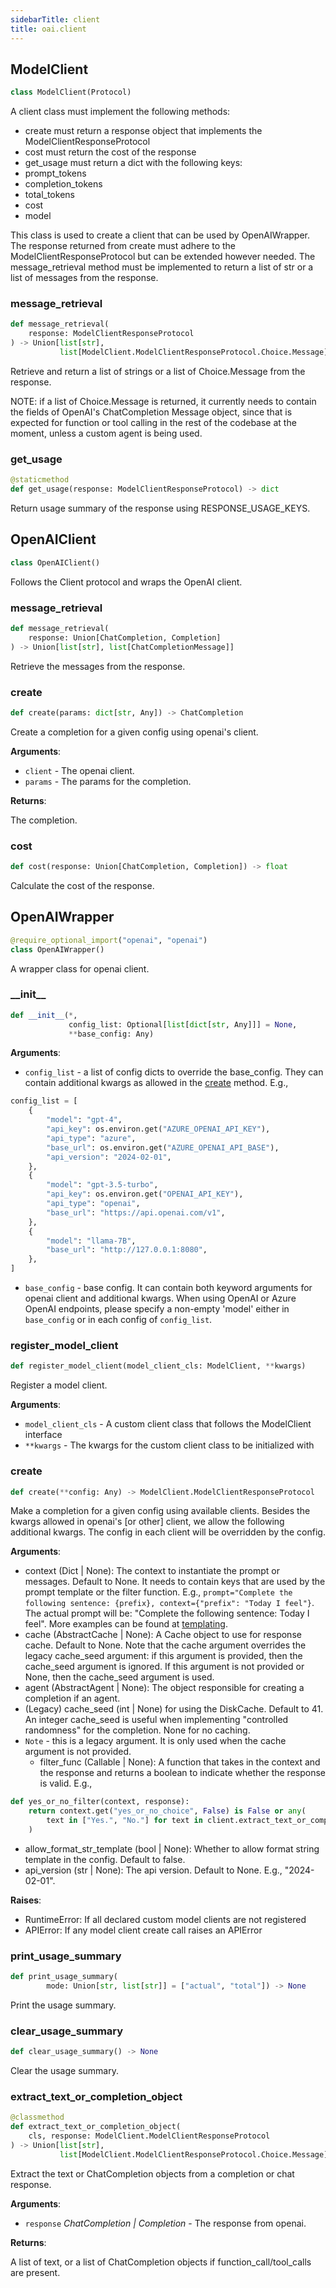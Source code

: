 ```yaml
---
sidebarTitle: client
title: oai.client
---
```


## ModelClient

```python
class ModelClient(Protocol)
```

A client class must implement the following methods:
- create must return a response object that implements the ModelClientResponseProtocol
- cost must return the cost of the response
- get_usage must return a dict with the following keys:
- prompt_tokens
- completion_tokens
- total_tokens
- cost
- model

This class is used to create a client that can be used by OpenAIWrapper.
The response returned from create must adhere to the ModelClientResponseProtocol but can be extended however needed.
The message_retrieval method must be implemented to return a list of str or a list of messages from the response.

### message\_retrieval

```python
def message_retrieval(
    response: ModelClientResponseProtocol
) -> Union[list[str],
           list[ModelClient.ModelClientResponseProtocol.Choice.Message]]
```

Retrieve and return a list of strings or a list of Choice.Message from the response.

NOTE: if a list of Choice.Message is returned, it currently needs to contain the fields of OpenAI's ChatCompletion Message object,
since that is expected for function or tool calling in the rest of the codebase at the moment, unless a custom agent is being used.

### get\_usage

```python
@staticmethod
def get_usage(response: ModelClientResponseProtocol) -> dict
```

Return usage summary of the response using RESPONSE_USAGE_KEYS.

## OpenAIClient

```python
class OpenAIClient()
```

Follows the Client protocol and wraps the OpenAI client.

### message\_retrieval

```python
def message_retrieval(
    response: Union[ChatCompletion, Completion]
) -> Union[list[str], list[ChatCompletionMessage]]
```

Retrieve the messages from the response.

### create

```python
def create(params: dict[str, Any]) -> ChatCompletion
```

Create a completion for a given config using openai's client.

**Arguments**:

- `client` - The openai client.
- `params` - The params for the completion.
  

**Returns**:

  The completion.

### cost

```python
def cost(response: Union[ChatCompletion, Completion]) -> float
```

Calculate the cost of the response.

## OpenAIWrapper

```python
@require_optional_import("openai", "openai")
class OpenAIWrapper()
```

A wrapper class for openai client.

### \_\_init\_\_

```python
def __init__(*,
             config_list: Optional[list[dict[str, Any]]] = None,
             **base_config: Any)
```

**Arguments**:

- `config_list` - a list of config dicts to override the base_config.
  They can contain additional kwargs as allowed in the [create](/docs/reference/oai/client#create) method. E.g.,
  
```python
config_list = [
    {
        "model": "gpt-4",
        "api_key": os.environ.get("AZURE_OPENAI_API_KEY"),
        "api_type": "azure",
        "base_url": os.environ.get("AZURE_OPENAI_API_BASE"),
        "api_version": "2024-02-01",
    },
    {
        "model": "gpt-3.5-turbo",
        "api_key": os.environ.get("OPENAI_API_KEY"),
        "api_type": "openai",
        "base_url": "https://api.openai.com/v1",
    },
    {
        "model": "llama-7B",
        "base_url": "http://127.0.0.1:8080",
    },
]
```
  
- `base_config` - base config. It can contain both keyword arguments for openai client
  and additional kwargs.
  When using OpenAI or Azure OpenAI endpoints, please specify a non-empty 'model' either in `base_config` or in each config of `config_list`.

### register\_model\_client

```python
def register_model_client(model_client_cls: ModelClient, **kwargs)
```

Register a model client.

**Arguments**:

- `model_client_cls` - A custom client class that follows the ModelClient interface
- `**kwargs` - The kwargs for the custom client class to be initialized with

### create

```python
def create(**config: Any) -> ModelClient.ModelClientResponseProtocol
```

Make a completion for a given config using available clients.
Besides the kwargs allowed in openai's [or other] client, we allow the following additional kwargs.
The config in each client will be overridden by the config.

**Arguments**:

  - context (Dict | None): The context to instantiate the prompt or messages. Default to None.
  It needs to contain keys that are used by the prompt template or the filter function.
  E.g., `prompt="Complete the following sentence: {prefix}, context={"prefix": "Today I feel"}`.
  The actual prompt will be:
  "Complete the following sentence: Today I feel".
  More examples can be found at [templating](/docs/Use-Cases/enhanced_inference#templating).
  - cache (AbstractCache | None): A Cache object to use for response cache. Default to None.
  Note that the cache argument overrides the legacy cache_seed argument: if this argument is provided,
  then the cache_seed argument is ignored. If this argument is not provided or None,
  then the cache_seed argument is used.
  - agent (AbstractAgent | None): The object responsible for creating a completion if an agent.
  - (Legacy) cache_seed (int | None) for using the DiskCache. Default to 41.
  An integer cache_seed is useful when implementing "controlled randomness" for the completion.
  None for no caching.
- `Note` - this is a legacy argument. It is only used when the cache argument is not provided.
  - filter_func (Callable | None): A function that takes in the context and the response
  and returns a boolean to indicate whether the response is valid. E.g.,
  
```python
def yes_or_no_filter(context, response):
    return context.get("yes_or_no_choice", False) is False or any(
        text in ["Yes.", "No."] for text in client.extract_text_or_completion_object(response)
    )
```
  
  - allow_format_str_template (bool | None): Whether to allow format string template in the config. Default to false.
  - api_version (str | None): The api version. Default to None. E.g., "2024-02-01".
  

**Raises**:

  - RuntimeError: If all declared custom model clients are not registered
  - APIError: If any model client create call raises an APIError

### print\_usage\_summary

```python
def print_usage_summary(
        mode: Union[str, list[str]] = ["actual", "total"]) -> None
```

Print the usage summary.

### clear\_usage\_summary

```python
def clear_usage_summary() -> None
```

Clear the usage summary.

### extract\_text\_or\_completion\_object

```python
@classmethod
def extract_text_or_completion_object(
    cls, response: ModelClient.ModelClientResponseProtocol
) -> Union[list[str],
           list[ModelClient.ModelClientResponseProtocol.Choice.Message]]
```

Extract the text or ChatCompletion objects from a completion or chat response.

**Arguments**:

- `response` _ChatCompletion | Completion_ - The response from openai.
  

**Returns**:

  A list of text, or a list of ChatCompletion objects if function_call/tool_calls are present.

